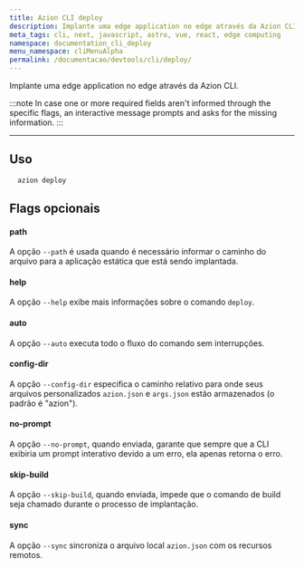 ```yaml
---
title: Azion CLI deploy
description: Implante uma edge application no edge através da Azion CLI.
meta_tags: cli, next, javascript, astro, vue, react, edge computing
namespace: documentation_cli_deploy
menu_namespace: cliMenuAlpha
permalink: /documentacao/devtools/cli/deploy/
---
```


Implante uma edge application no edge através da Azion CLI.

:::note 
In case one or more required fields aren't informed through the specific flags, an interactive message prompts and asks for the missing information.
:::

---

## Uso 

```bash
  azion deploy
```

## Flags opcionais

#### path 

A opção `--path` é usada quando é necessário informar o caminho do arquivo para a aplicação estática que está sendo implantada.

#### help

A opção `--help` exibe mais informações sobre o comando `deploy`.

#### auto

A opção `--auto` executa todo o fluxo do comando sem interrupções.

#### config-dir

A opção `--config-dir` especifica o caminho relativo para onde seus arquivos personalizados `azion.json` e `args.json` estão armazenados (o padrão é "azion").

#### no-prompt

A opção `--no-prompt`, quando enviada, garante que sempre que a CLI exibiria um prompt interativo devido a um erro, ela apenas retorna o erro.

#### skip-build

A opção `--skip-build`, quando enviada, impede que o comando de build seja chamado durante o processo de implantação.

#### sync

A opção `--sync` sincroniza o arquivo local `azion.json` com os recursos remotos.
